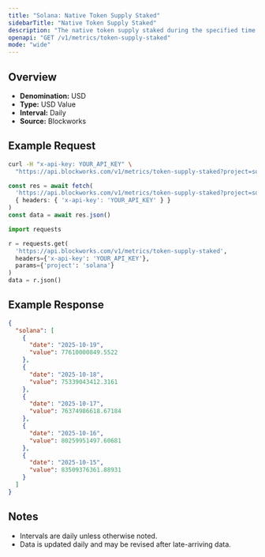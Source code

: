 ```yaml
---
title: "Solana: Native Token Supply Staked"
sidebarTitle: "Native Token Supply Staked"
description: "The native token supply staked during the specified time period for given blockchain."
openapi: "GET /v1/metrics/token-supply-staked"
mode: "wide"
---
```


## Overview

- **Denomination:** USD
- **Type:** USD Value
- **Interval:** Daily
- **Source:** Blockworks

## Example Request

<CodeGroup>

```bash cURL
curl -H "x-api-key: YOUR_API_KEY" \
  "https://api.blockworks.com/v1/metrics/token-supply-staked?project=solana"
```

```typescript TypeScript
const res = await fetch(
  'https://api.blockworks.com/v1/metrics/token-supply-staked?project=solana',
  { headers: { 'x-api-key': 'YOUR_API_KEY' } }
)
const data = await res.json()
```

```python Python
import requests

r = requests.get(
  'https://api.blockworks.com/v1/metrics/token-supply-staked',
  headers={'x-api-key': 'YOUR_API_KEY'},
  params={'project': 'solana'}
)
data = r.json()
```

</CodeGroup>

## Example Response

```json
{
  "solana": [
    {
      "date": "2025-10-19",
      "value": 77610000849.5522
    },
    {
      "date": "2025-10-18",
      "value": 75339043412.3161
    },
    {
      "date": "2025-10-17",
      "value": 76374986618.67184
    },
    {
      "date": "2025-10-16",
      "value": 80259951497.60681
    },
    {
      "date": "2025-10-15",
      "value": 83509376361.88931
    }
  ]
}
```

## Notes
- Intervals are daily unless otherwise noted.
- Data is updated daily and may be revised after late-arriving data.